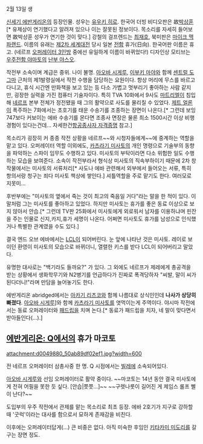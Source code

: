 2월 13일 생

[[신세기 에반게리온]]의 등장인물. 성우는 [[유우키 히로]]. 한국어 더빙 비디오판은 故[[박상훈]][* 유제상이 연기했다고 알려져 있으나 이는 잘못된 정보이다. 목소리를 자세히 들어보면 故박상훈 성우가 연기한 것이 맞다.] 강철의 걸프렌드는 [[최재호]], 북미판은 [[마이크 맥파랜드]]. 이름의 유래는 [[제2차 세계대전]] 당시 일본 [[전함]] 휴가(日向). 
한국어판 이름은 휴고. (네르프 [[오퍼레이터 3인방]] 중에선 유일하게 이름이 바뀌었다!) 디자인상 모티브는 [[우주전함 야마토]]의 [[난부 야스오]]. 

작전부 소속이며 계급은 중위. 나이 불명. [[아오바 시게루]], [[이부키 마야]]와 함께 [[센트럴 도그마]] 근처의 제1발령실에서 작전 수행을 담당하는 요원이다. 항상 머리에 무스를 바르고 다니고, 휴식 시간엔 만화책을 보고 있는 등 다소 가볍고 멋부리기 좋아하는 사람 같지만, 굉장한 실력을 가진 컴퓨터 기술자이다. 특히 TVA 10화에서 9사도 [[마트리엘]]이 침입해 [[네르프]] 본부 전체가 정전됐을 때 그의 활약으로 사도를 물리칠 수 있었다. [[제트 얼론]]이 폭주하는 7화에서는 초호기를 태운 수송기를 조종하는 장면이 나온다.[* 그런데 보잉 747보다 커보이는 에바 수송기를 몬다면 조종사 면장은 물론 최소 1500시간 이상 비행 경험이 있다는건데... 자세한건[[항공종사자 자격증명]] 참고.]

목소리가 굉장히 커 종종 작전 상황을 네르프~~와 시청자들에게~~에 중계하는 역할을 맡고 있다. 오퍼레이터 역할 이외에도, [[카츠라기 미사토]]의 개인 명령으로 기술부의 동향을 파악하는 스파이 임무도 수행하고 있다. 미사토의 부탁이라면 다소 위험한 일도 수행하는 모습을 보여준다. 소속이 작전부라서 형식상 미사토의 직속부하이기 때문에 2차 창작물에서는 미사토의 서류처리[* 사도나 에바 관련해서 외부에서 들어오는 서류, 특히 항의서랑 청구는 죄다 미사토 책상에 쌓인다.] 셔틀역할을 주로 맡기도 한다. 여러모로 지못미…

후반부에는 "미사토의 옆에서 죽는 것이 최고의 죽음일 거다"라는 말을 한 적이 있다. 이 말처럼 그는 미사토를 좋아하고 있었다. 하지만 미사토는 휴가를 좋은 동료 이상으로 보지 않아서 안습.[* 그런데 TV판 25화에서 미사토에게 외로워서 남자를 이용하냐며 핀잔을 주는 인물로 신지,카지,휴가 세명이 나온다. 어쩌면 미사토도 휴가를 남성으로 인식했거나 특별한 관계였을 수도 있다.]

결국 엔드 오브 에바에서는 [[LCL]]이 되어버린다. 눈 앞에 나타난 것은 미사토. 레이로 보이던 환영이 미사토의 모습으로 바뀌더니, 열렬한 키스를 받다 LCL이 되어버리고 말았다.

유명한 대사로는 "백기라도 들까요?" 가 있다. 그 외에도 네르프가 제레에게 총공격을 받는 상황에서 생화학무기와 N2병기를 언급하다가 진짜로 폭격당하자 "씨발, 말이 씨가 된다더니!"라며 만담을 늘어놓기도 한다.

에반게리온 abridged에서는 [[아카기 리츠코]]와 함께 나름대로 상식인인데 '''나사가 상당히 빠졌다'''. [[아오바 시게루]]]와 함께 [[카츠라기 미사토]]를 엿먹이는게 주역이다. 야시마 작전에서는 동료 오퍼레이터와 [[패드립]]을 치며 논다.[* 동료가 패드립을 치자, 네 말이 맞다면서 받아들인다(…).]

== [[에반게리온: Q]]에서의 휴가 마코토 ==

attachment:d0049880_50ab89df02ef1.jpg?width=600

전 네르프 오퍼레이터 삼총사중 한 명. Q 시점에서는 [[빌레]]에 소속되어있다.

[[아오바 시게루]]와 선임 오퍼레이터로 활약 중이다. ~~마코토는 14년 동안 결국 미사토에게 전혀 어필을 못한 듯 싶다. [안습|쯧쯧…]~~ ~~구렛나룻이 길어진 게 제임스 롤프 삘이 난다?~~

도입부의 우주 작전에서 관제를 맡는 목소리로 최초 등장. 에바 2호기가 지구로 강하할 때 '굿럭'이라는 대사를 함으로서 묘하게 존재감을 비친다.

이후에는 오퍼레이터답게(…) 큰 비중은 없다. 아직 미숙한 후임인 [[키타카미 미도리]]를 갈구는 장면 정도.
